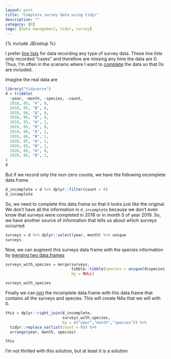 ```yaml
---
layout: post
title: "Complete survey data using tidyr"
description: ""
category: [R]
tags: [data management, tidyr, survey]
---
```


{% include JB/setup %}

I prefer [line lists](https://outbreaktools.ca/background/line-lists/) for data
recording any type of survey data. 
These line lists only recorded "cases" and therefore are missing any time the 
data are 0. 
Thus, I'm often in the scenario where I want to 
[complete](https://tidyr.tidyverse.org/reference/complete.html)
the data so that 0s are included.

Imagine the real data are 

```r
library("tidyverse")
d = tribble(
  ~year, ~month, ~species, ~count,
  2018, 05, "A", 0,
  2018, 05, "B", 0,
  2018, 06, "A", 0,
  2018, 06, "B", 0,
  2019, 05, "A", 1, 
  2019, 05, "B", 0, 
  2019, 06, "A", 1, 
  2019, 06, "B", 1, 
  2020, 05, "A", 1, 
  2020, 05, "B", 1, 
  2020, 06, "A", 0, 
  2020, 06, "B", 1, 
)
d
```

But if we record only the non-zero counts, we have the following incomplete
data.frame.

```r
d_incomplete = d %>% dplyr::filter(count > 0)
d_incomplete
```

So, we need to complete this data frame so that it looks just like the
original. 
We don't have all the information in `d_incomplete` because we don't even 
know that surveys were completed in 2018 or in month 5 of year 2019. 
So, we have another source of information that tells us about which surveys
occurred.

```r
surveys = d %>% dplyr::select(year, month) %>% unique
surveys
```

Now, we can augment this surveys data frame with the species information
by [merging two data.frames](https://stackoverflow.com/questions/11693599/alternative-to-expand-grid-for-data-frames)

```r
surveys_with_species = merge(surveys, 
                             tibble::tibble(species = unique(d$species)), 
                             by = NULL)

surveys_with_species
```

Finally we can 
[join](https://dplyr.tidyverse.org/reference/join.tbl_df.html) 
the incomplete data.frame with this data.frame that contains all the surveys
and species. 
This will create NAs that we will with 0.

```r
this = dplyr::right_join(d_incomplete, 
                         surveys_with_species, 
                         by = c("year","month","species")) %>%
  tidyr::replace_na(list(count = 0)) %>%
  arrange(year, month, species)

this
```

I'm not thrilled with this solution, but at least it is a solution